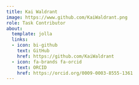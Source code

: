 ```yaml
---
title: Kai Waldrant
image: https://www.github.com/KaiWaldrant.png
role: Task Contributor
about:
  template: jolla
  links:
  - icon: bi-github
    text: GitHub
    href: https://github.com/KaiWaldrant
  - icon: fa-brands fa-orcid
    text: ORCID
    href: https://orcid.org/0009-0003-8555-1361
---
```


